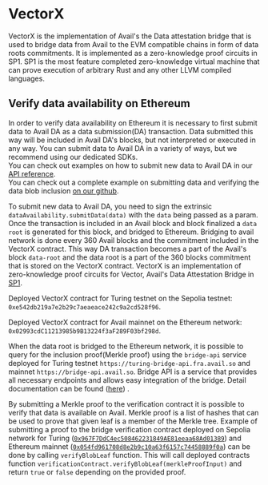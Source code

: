 
# VectorX

VectorX is the implementation of Avail's the Data attestation bridge that is used to bridge
data from Avail to the EVM compatible chains in form of data roots commitments. It is implemented as a
zero-knowledge proof circuits in SP1. SP1 is the most feature completed zero-knowledge virtual machine
that can prove execution of arbitrary Rust and any other LLVM compiled languages.

## Verify data availability on Ethereum

In order to verify data availability on Ethereum it is necessary
to first submit data to Avail DA as a data submission(DA) transaction. Data
submitted this way will be included in Avail DA's blocks, but not
interpreted or executed in any way. 
You can submit data to Avail DA in a variety of ways, but we recommend using our dedicated SDKs. \
You can check out examples on how to submit new data to Avail DA in our [API reference](/api-reference/avail-node-api/da-submit-data). \
You can check out a complete example on submitting data and verifying the data blob inclusion [on our github](https://github.com/availproject/avail/blob/main/avail-js/examples/node-examples/src/validium.ts).

To submit new data to Avail DA, you need to sign the extrinsic `dataAvailability.submitData(data)` with the `data` being passed as a param.
Once the transaction is included in an Avail block and block finalized a `data root` is generated for this block, and bridged to
Ethereum. Bridging to avail network is done every 360 Avail blocks and the commitment included in the VectorX contract.
This way DA transaction becomes a part of the Avail's block `data-root` and the data root is a part of the 360 blocks commitment that is stored on the VectorX contract.
VectorX is an implementation of zero-knowledge proof circuits for Vector, Avail's Data Attestation Bridge in [SP1](https://github.com/succinctlabs/sp1-vector).

Deployed VectorX contract for Turing testnet on the Sepolia testnet: `0xe542db219a7e2b29c7aeaeace242c9a2cd528f96`.

Deployed VectorX contract for Avail mainnet on the Ethereum network: `0x02993cdC11213985b9B13224f3aF289F03bf298d`.

When the data root is bridged to the Ethereum network, it is possible to query for the inclusion proof(Merkle proof) using the `bridge-api` service
deployed for Turing testnet `https://turing-bridge-api.fra.avail.so` and mainnet `https://bridge-api.avail.so`.
Bridge API is a service that provides all necessary endpoints and allows easy integration of the bridge.
Detail documentation can be found ([here](https://github.com/availproject/bridge-api/blob/main/README.md)) .

By submitting a Merkle proof to the verification contract it is possible to verify
that data is available on Avail. Merkle proof is a list of hashes that can be used to prove
that given leaf is a member of the Merkle tree. Example of submitting a proof to the bridge verification contract
deployed on Sepolia network for Turing ([`0x967F7DdC4ec508462231849AE81eeaa68Ad01389`](https://sepolia.etherscan.io/address/0x967F7DdC4ec508462231849AE81eeaa68Ad01389))
and Ethereum mainnet ([`0x054fd961708d8e2b9c10a63f6157c74458889f0a`](https://etherscan.io/address/0x054fd961708d8e2b9c10a63f6157c74458889f0a))
can be done by calling `verifyBlobLeaf` function.
This will call deployed contracts function `verificationContract.verifyBlobLeaf(merkleProofInput)`
and return `true` or `false` depending on the provided proof.